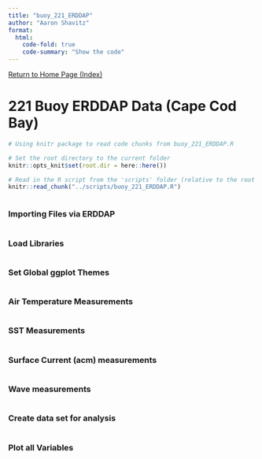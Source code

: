 ```yaml
---
title: "buoy_221_ERDDAP"
author: "Aaron Shavitz"
format: 
  html:
    code-fold: true
    code-summary: "Show the code"
---
```

[Return to Home Page (Index)](https://ashavitz.github.io/wellfleet_project/)

# 221 Buoy ERDDAP Data (Cape Cod Bay)

```r
# Using knitr package to read code chunks from buoy_221_ERDDAP.R

# Set the root directory to the current folder
knitr::opts_knit$set(root.dir = here::here())

# Read in the R script from the 'scripts' folder (relative to the root project directory)
knitr::read_chunk("../scripts/buoy_221_ERDDAP.R")
```

```r
```

### Importing Files via ERDDAP
```r
```

### Load Libraries
```r
```

### Set Global ggplot Themes
```r
```

### Air Temperature Measurements
```r
```

### SST Measurements
```r
```

### Surface Current (acm) measurements
```r
```

### Wave measurements
```r
```

### Create data set for analysis
```r
```

### Plot all Variables
```r
```
